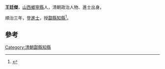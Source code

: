 '''王廷傑'''，[[山西|山西]][[鄉寧縣|鄉寧縣]]人，清朝政治人物、進士出身。

順治三年，登[[進士|進士]]，授[[酃縣|酃縣]][[知縣|知縣]]<ref>{{cite book|editor=（清）王轩等纂修，刘克文总点校|title=山西通志|date=1990年11月|publisher=北京：中华书局|isbn=7-101-00700-7|pages=1909|accessdate=2016-05-14}}</ref>。

==參考==
{{reflist}}
{{清朝人物小作品}}
{{順治三年丙戌科殿試金榜}}
[[Category:清朝酃縣知縣|Category:清朝酃縣知縣]]
